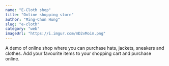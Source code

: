 ```yaml
---
name: "E-Cloth shop"
title: "Online shopping store"
author: "Ming-Chun Hung"
slug: "e-cloth"
category: "web"
imageUrl: "https://i.imgur.com/mD2vMoim.png"
---
```


A demo of online shop where you can purchase hats, jackets, sneakers and clothes.
Add your favourite items to your shopping cart and purchase online.

